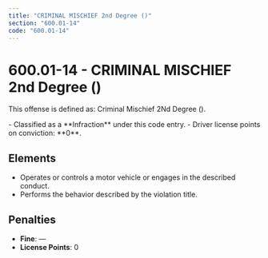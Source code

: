 ```yaml
---
title: "CRIMINAL MISCHIEF 2nd Degree ()"
section: "600.01-14"
code: "600.01-14"
---
```





# 600.01-14 - CRIMINAL MISCHIEF 2nd Degree ()

This offense is defined as: Criminal Mischief 2Nd Degree ().

<Aside type="tip" title="Charge Type: Infraction">
- Classified as a **Infraction** under this code entry.
- Driver license points on conviction: **0**.
</Aside>

## Elements
- Operates or controls a motor vehicle or engages in the described conduct.
- Performs the behavior described by the violation title.

## Penalties
- **Fine**: —
- **License Points**: 0
